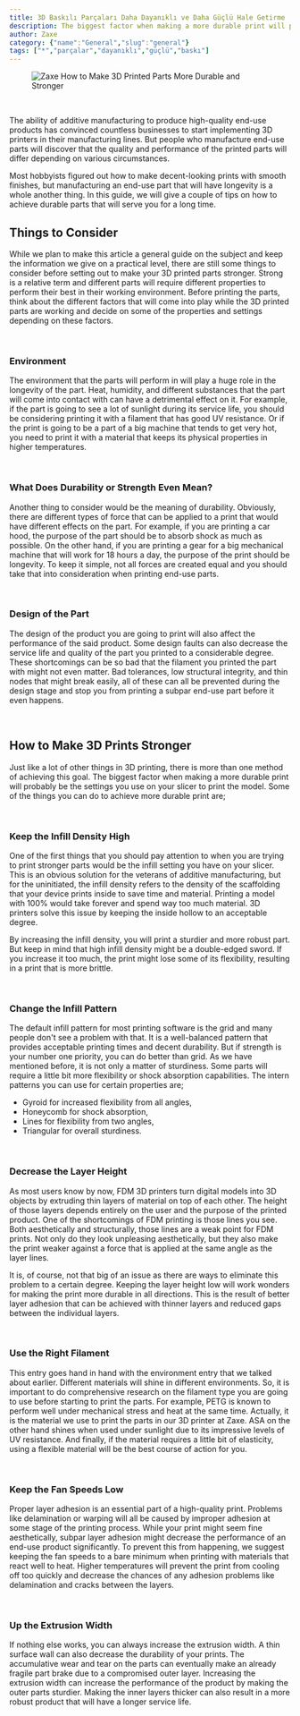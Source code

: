 ```yaml
---
title: 3D Baskılı Parçaları Daha Dayanıklı ve Daha Güçlü Hale Getirme
description: The biggest factor when making a more durable print will probably be the settings you use on your slicer to print the model.
author: Zaxe
category: {"name":"General","slug":"general"}
tags: ["*","parçalar","dayanıklı","güçlü","baskı"]
---
```


<Aligned>

<figure className="w-full flex justify-center items-center">
<img className="w-full h-full max-w-sm rounded-xl overflow-hidden shadow-xl" alt="Zaxe How to Make 3D Printed Parts More Durable and Stronger" src="https://cdn.zaxe.com/knowledge-base/posts/how-to-make-3d-printed-parts-more-durable-and-stronger/img/how-to-make-3d-printed-parts-more-durable-and-stronger-thumbnail.webp"/>
</figure>

<br/>

The ability of additive manufacturing to produce high-quality end-use products has convinced countless businesses to start implementing 3D printers in their manufacturing lines. But people who manufacture end-use parts will discover that the quality and performance of the printed parts will differ depending on various circumstances. 

Most hobbyists figured out how to make decent-looking prints with smooth finishes, but manufacturing an end-use part that will have longevity is a whole another thing. In this guide, we will give a couple of tips on how to achieve durable parts that will serve you for a long time. 

## Things to Consider

While we plan to make this article a general guide on the subject and keep the information we give on a practical level, there are still some things to consider before setting out to make your 3D printed parts stronger. Strong is a relative term and different parts will require different properties to perform their best in their working environment. Before printing the parts, think about the different factors that will come into play while the 3D printed parts are working and decide on some of the properties and settings depending on these factors. 

<br/>

### Environment

The environment that the parts will perform in will play a huge role in the longevity of the part. Heat, humidity, and different substances that the part will come into contact with can have a detrimental effect on it. For example, if the part is going to see a lot of sunlight during its service life, you should be considering printing it with a filament that has good UV resistance. Or if the print is going to be a part of a big machine that tends to get very hot, you need to print it with a material that keeps its physical properties in higher temperatures. 

<br/>

### What Does Durability or Strength Even Mean?

Another thing to consider would be the meaning of durability. Obviously, there are different types of force that can be applied to a print that would have different effects on the part. For example, if you are printing a car hood, the purpose of the part should be to absorb shock as much as possible. On the other hand, if you are printing a gear for a big mechanical machine that will work for 18 hours a day, the purpose of the print should be longevity. To keep it simple, not all forces are created equal and you should take that into consideration when printing end-use parts. 

<br/>

### Design of the Part

The design of the product you are going to print will also affect the performance of the said product. Some design faults can also decrease the service life and quality of the part you printed to a considerable degree. These shortcomings can be so bad that the filament you printed the part with might not even matter. Bad tolerances, low structural integrity, and thin nodes that might break easily, all of these can all be prevented during the design stage and stop you from printing a subpar end-use part before it even happens. 

<br/>

## How to Make 3D Prints Stronger

Just like a lot of other things in 3D printing, there is more than one method of achieving this goal. The biggest factor when making a more durable print will probably be the settings you use on your slicer to print the model. Some of the things you can do to achieve more durable print are;

<br/>

### Keep the Infill Density High 

One of the first things that you should pay attention to when you are trying to print stronger parts would be the infill setting you have on your slicer. This is an obvious solution for the veterans of additive manufacturing, but for the uninitiated, the infill density refers to the density of the scaffolding that your device prints inside to save time and material. Printing a model with 100% would take forever and spend way too much material. 3D printers solve this issue by keeping the inside hollow to an acceptable degree. 

By increasing the infill density, you will print a sturdier and more robust part. But keep in mind that high infill density might be a double-edged sword. If you increase it too much, the print might lose some of its flexibility, resulting in a print that is more brittle.

<br/>

### Change the Infill Pattern

The default infill pattern for most printing software is the grid and many people don't see a problem with that. It is a well-balanced pattern that provides acceptable printing times and decent durability. But if strength is your number one priority, you can do better than grid. As we have mentioned before, it is not only a matter of sturdiness. Some parts will require a little bit more flexibility or shock absorption capabilities. The intern patterns you can use for certain properties are;

- Gyroid for increased flexibility from all angles,
- Honeycomb for shock absorption,
- Lines for flexibility from two angles,
- Triangular for overall sturdiness.

<br/>

### Decrease the Layer Height 

As most users know by now, FDM 3D printers turn digital models into 3D objects by extruding thin layers of material on top of each other. The height of those layers depends entirely on the user and the purpose of the printed product. One of the shortcomings of FDM printing is those lines you see. Both aesthetically and structurally, those lines are a weak point for FDM prints. Not only do they look unpleasing aesthetically, but they also make the print weaker against a force that is applied at the same angle as the layer lines. 

It is, of course, not that big of an issue as there are ways to eliminate this problem to a certain degree. Keeping the layer height low will work wonders for making the print more durable in all directions. This is the result of better layer adhesion that can be achieved with thinner layers and reduced gaps between the individual layers. 

<br/>

### Use the Right Filament

This entry goes hand in hand with the environment entry that we talked about earlier. Different materials will shine in different environments. So, it is important to do comprehensive research on the filament type you are going to use before starting to print the parts. For example, PETG is known to perform well under mechanical stress and heat at the same time. Actually, it is the material we use to print the parts in our 3D printer at Zaxe. ASA on the other hand shines when used under sunlight due to its impressive levels of UV resistance. And finally, if the material requires a little bit of elasticity, using a flexible material will be the best course of action for you. 

<br/>

### Keep the Fan Speeds Low

Proper layer adhesion is an essential part of a high-quality print. Problems like delamination or warping will all be caused by improper adhesion at some stage of the printing process. While your print might seem fine aesthetically, subpar layer adhesion might decrease the performance of an end-use product significantly. To prevent this from happening, we suggest keeping the fan speeds to a bare minimum when printing with materials that react well to heat. Higher temperatures will prevent the print from cooling off too quickly and decrease the chances of any adhesion problems like delamination and cracks between the layers. 

<br/>

### Up the Extrusion Width

If nothing else works, you can always increase the extrusion width. A thin surface wall can also decrease the durability of your prints. The accumulative wear and tear on the parts can eventually make an already fragile part brake due to a compromised outer layer. Increasing the extrusion width can increase the performance of the product by making the outer parts sturdier. Making the inner layers thicker can also result in a more robust product that will have a longer service life. 
</Aligned>
